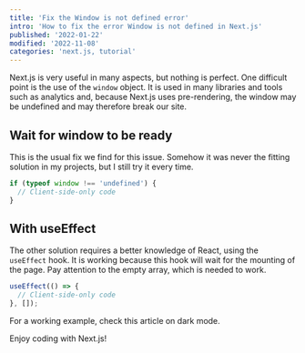 ```yaml
---
title: 'Fix the Window is not defined error'
intro: 'How to fix the error Window is not defined in Next.js'
published: '2022-01-22'
modified: '2022-11-08'
categories: 'next.js, tutorial'
---
```



Next.js is very useful in many aspects, but nothing is perfect. One difficult point is the use of the `window` object. It is used in many libraries and tools such as analytics and, because Next.js uses pre-rendering, the window may be undefined and may therefore break our site.

## Wait for window to be ready

This is the usual fix we find for this issue. Somehow it was never the fitting solution in my projects, but I still try it every time.

```js
if (typeof window !== 'undefined') {
  // Client-side-only code
}
```

## With useEffect

The other solution requires a better knowledge of React, using the `useEffect` hook. It is working because this hook will wait for the mounting of the page. Pay attention to the empty array, which is needed to work.

```js
useEffect(() => {
  // Client-side-only code
}, []);
```

For a working example, check <Linkk href="/blog/nextjs-dark-mode">this article on dark mode</Linkk>.

Enjoy coding with Next.js!

